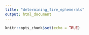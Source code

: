 ```yaml
---
title: "determining_fire_ephemerals"
output: html_document
---
```


```r
knitr::opts_chunk$set(echo = TRUE)
```

